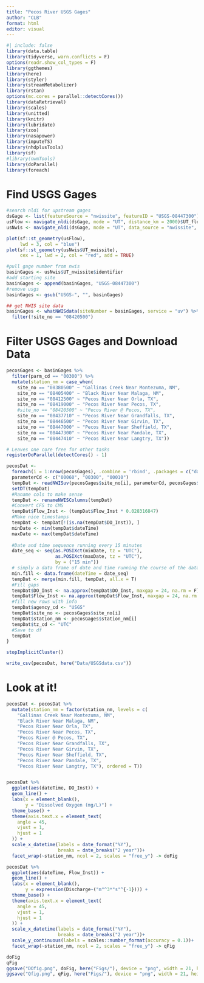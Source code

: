```yaml
---
title: "Pecos River USGS Gages"
author: "CLB"
format: html
editor: visual
---
```


```r
#| include: false
library(data.table)
library(tidyverse, warn.conflicts = F)
options(readr.show_col_types = F)
library(ggthemes)
library(here)
library(styler)
library(streamMetabolizer)
library(rstan)
options(mc.cores = parallel::detectCores())
library(dataRetrieval)
library(scales)
library(unitted)
library(knitr)
library(lubridate)
library(zoo)
library(nasapower)
library(imputeTS)
library(nhdplusTools)
library(sf)
#library(nwmTools)
library(doParallel)
library(foreach)
```

# Find USGS Gages

```r
#search nldi for upstream gages
dsGage <- list(featureSource = "nwissite", featureID = "USGS-08447300")
usFlow <- navigate_nldi(dsGage, mode = "UT", distance_km = 2000)$UT_flowlines
usNwis <- navigate_nldi(dsGage, mode = "UT", data_source = "nwissite", distance_km = 2000)

plot(sf::st_geometry(usFlow), 
     lwd = 3, col = "blue")
plot(sf::st_geometry(usNwis$UT_nwissite), 
     cex = 1, lwd = 2, col = "red", add = TRUE)

#pull gage number from nwis
basinGages <- usNwis$UT_nwissite$identifier
#add starting site
basinGages <- append(basinGages, "USGS-08447300")
#remove usgs
basinGages <- gsub("USGS-", "", basinGages)

## get NWIS site data
basinGages <- whatNWISdata(siteNumber = basinGages, service = "uv") %>% 
  filter(!site_no == "08420500")
```

# Filter USGS Gages and Download Data

```r
pecosGages <- basinGages %>% 
  filter(parm_cd == "00300") %>% 
  mutate(station_nm = case_when(
    site_no == "08380500" ~ "Gallinas Creek Near Montezuma, NM",
    site_no == "08405400" ~ "Black River Near Malaga, NM",
    site_no == "08412500" ~ "Pecos River Near Orla, TX",
    site_no == "08419000" ~ "Pecos River Near Pecos, TX",
    #site_no == "08420500" ~ "Pecos River @ Pecos, TX",
    site_no == "08437710" ~ "Pecos River Near Grandfalls, TX",
    site_no == "08446500" ~ "Pecos River Near Girvin, TX",
    site_no == "08447000" ~ "Pecos River Near Sheffield, TX",
    site_no == "08447300" ~ "Pecos River Near Pandale, TX",
    site_no == "08447410" ~ "Pecos River Near Langtry, TX"))

# Leaves one core free for other tasks
registerDoParallel(detectCores() - 1)

pecosDat <-
  foreach(i = 1:nrow(pecosGages), .combine = 'rbind', .packages = c("data.table", "dataRetrieval", "zoo")) %dopar% {
  parameterCd <- c("00060", "00300", "00010") 
  tempDat <- readNWISuv(pecosGages$site_no[i], parameterCd, pecosGages$begin_date[i], pecosGages$end_date[i], tz = "UTC")
  setDT(tempDat)
  #Raname cols to make sense
  tempDat <- renameNWISColumns(tempDat)
  #Convert CFS to CMS
  tempDat$Flow_Inst <- (tempDat$Flow_Inst * 0.028316847)
  #Make nice timestamps
  tempDat <- tempDat[!(is.na(tempDat$DO_Inst)), ]
  minDate <- min(tempDat$dateTime)
  maxDate <- max(tempDat$dateTime)
  
  #Date and time sequence running every 15 minutes
  date_seq <- seq(as.POSIXct(minDate, tz = "UTC"),
                  as.POSIXct(maxDate, tz = "UTC"),
                  by = ("15 min"))
  # simply a data frame of date and time running the course of the data set
  min.fill <- data.frame(dateTime = date_seq)
  tempDat <- merge(min.fill, tempDat, all.x = T)
  #Fill gaps
  tempDat$DO_Inst <- na.approx(tempDat$DO_Inst, maxgap = 24, na.rm = F)
  tempDat$Flow_Inst <- na.approx(tempDat$Flow_Inst, maxgap = 24, na.rm = F)
  #fill new rows with info
  tempDat$agency_cd <- "USGS"
  tempDat$site_no <- pecosGages$site_no[i]
  tempDat$station_nm <- pecosGages$station_nm[i]
  tempDat$tz_cd <- "UTC"
  #Save to df
  tempDat
}

stopImplicitCluster()

write_csv(pecosDat, here("Data/USGSdata.csv"))
```

# Look at it!

```r
pecosDat <- pecosDat %>% 
  mutate(station_nm = factor(station_nm, levels = c(
    "Gallinas Creek Near Montezuma, NM",
    "Black River Near Malaga, NM",
    "Pecos River Near Orla, TX",
    "Pecos River Near Pecos, TX",
    "Pecos River @ Pecos, TX",  
    "Pecos River Near Grandfalls, TX",
    "Pecos River Near Girvin, TX",
    "Pecos River Near Sheffield, TX",
    "Pecos River Near Pandale, TX",
    "Pecos River Near Langtry, TX"), ordered = T))


pecosDat %>%
  ggplot(aes(dateTime, DO_Inst)) +
  geom_line() +
  labs(x = element_blank(),
       y = "Dissolved Oxygen (mg/L)") +
  theme_base() +
  theme(axis.text.x = element_text(
    angle = 45,
    vjust = 1,
    hjust = 1
  )) +
  scale_x_datetime(labels = date_format("%Y"),
                   breaks = date_breaks("2 year"))+
  facet_wrap(~station_nm, ncol = 2, scales = "free_y") -> doFig

pecosDat %>%
  ggplot(aes(dateTime, Flow_Inst)) +
  geom_line() +
  labs(x = element_blank(),
       y = expression(Discharge~("m"^3*"s"^{-1}))) +
  theme_base() +
  theme(axis.text.x = element_text(
    angle = 45,
    vjust = 1,
    hjust = 1
  )) +
  scale_x_datetime(labels = date_format("%Y"),
                   breaks = date_breaks("2 year"))+
  scale_y_continuous(labels = scales::number_format(accuracy = 0.1))+
  facet_wrap(~station_nm, ncol = 2, scales = "free_y") -> qFig

doFig
qFig
ggsave("DOfig.png", doFig, here("Figs/"), device = "png", width = 21, height = 15, units = "cm", dpi = "retina")
ggsave("Qfig.png", qFig, here("Figs/"), device = "png", width = 21, height = 15, units = "cm", dpi = "retina")
```
